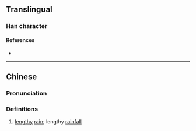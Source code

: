 {{character info/new}}
==Translingual==

===Han character===
{{Han char|rn=85|rad=水|as=16|sn=19|four=|canj=EMBD|ids=⿰氵霖}}

====References====
* {{Han ref|kx=0660.271|hdz=31783.051|uh=702E|ud=28718}}

----

==Chinese==
{{zh-forms}}

===Pronunciation===
{{zh-pron
|m=lián
|c=lam4
|mc=
|oc=
|ma=
|cat=n
}}

===Definitions===
{{zh-hanzi}}

# [[lengthy]] [[rain]]; lengthy [[rainfall]]